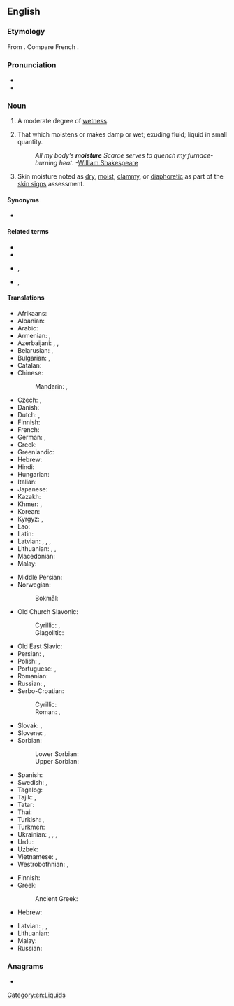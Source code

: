 ==English==

===Etymology===
From {{etyl|fro|en}} {{m|fro|moistour||moisture, dampness, wetness}}. Compare French {{m|fr|moiteur}}.

===Pronunciation===
* {{IPA|/ˈmɔɪstʃɚ/|lang=en}}
* {{audio|en-us-moisture.ogg|Audio (US)|lang=en}}

===Noun===
{{wikipedia}}
{{en-noun|-|s}}

# A moderate degree of [[wet]]ness.
#: {{rfquotek|Francis Bacon}}
# That which moistens or makes damp or wet; exuding fluid; liquid in small quantity.
#: ''All my body’s '''moisture''' Scarce serves to quench my furnace-burning heat.'' -[[w:William Shakespeare|William Shakespeare]]
# {{lb|en|medicine}} Skin moisture noted as [[dry]], [[moist]], [[clammy]], or [[diaphoretic]] as part of the [[skin signs]] assessment.

====Synonyms====
* {{l|en|weakiness}}

====Related terms====
* {{l|en|moist}}
* {{l|en|moisten}}
* {{l|en|moisturise}}, {{l|en|moisturize}}
* {{l|en|moisturiser}}, {{l|en|moisturizer}}

====Translations====
{{trans-top|a moderate degree of wetness}}
* Afrikaans: {{t|af|vog}}
* Albanian: {{t+|sq|lagështirë|f}}
* Arabic: {{t|ar|رُطُوبَة}}
* Armenian: {{t+|hy|խոնավություն}}, {{t+|hy|թացություն}}
* Azerbaijani: {{t|az|nəmlik}}, {{t+|az|rütubət}}, {{t+|az|nəm}}
* Belarusian: {{t|be|ві́льгаць|f}}, {{t|be|вільго́тнасць|f}}
* Bulgarian: {{t+|bg|вла́га|f}}, {{t+|bg|вла́жност|f}}
* Catalan: {{t+|ca|humitat|f}}
* Chinese:
*: Mandarin: {{t+|cmn|濕氣|sc=Hani}}, {{t+|cmn|湿气|tr=shīqì|sc=Hani}}
* Czech: {{t+|cs|vlhkost|f}}, {{t|cs|vláha|f}}
* Danish: {{t|da|fugtighed|c}}
* Dutch: {{t+|nl|vochtigheid|f}}, {{t+|nl|vocht|n}}
* Finnish: {{t+|fi|kosteus}}
* French: {{t+|fr|humidité|f}}
* German: {{t+|de|Feuchtigkeit|f}}, {{t+|de|Nässe|f}}
* Greek: {{t+|el|υγρασία|f}}
* Greenlandic: {{t|kl|aalaq}}
* Hebrew: {{t+|he|לַחוּת|f|tr=lakhút}}
* Hindi: {{t+|hi|नमी|f}}
* Hungarian: {{t+|hu|nedvesség}}
* Italian: {{t+|it|umidità|f}}
* Japanese: {{t+|ja|湿気|tr=しっき, shikki|sc=Jpan}}
* Kazakh: {{t|kk|дым}}
* Khmer: {{t+|km|សន្សើម}}, {{t+|km|សំណើម}}
* Korean: {{t+|ko|습기}}
* Kyrgyz: {{t+|ky|ым}}, {{t+|ky|ным}}
* Lao: {{t+|lo|ຄວາມຊຸ່ມ}}
* Latin: {{t+|la|sucus|m}}
* Latvian: {{t|lv|mistrums|m}}, {{t|lv|miklums|m}}, {{t|lv|valgums|m}}, {{t|lv|valganums|m}}
* Lithuanian: {{t|lt|drėgnis|m}}, {{t|lt|drėgnumas|m}}, {{t|lt|drėgmė|f}}
* Macedonian: {{t|mk|влага|f|sc=Cyrl}}
* Malay: {{t|ms|kelembapan}}
{{trans-mid}}
* Middle Persian: {{t|pal|𐭭𐭬|tr=nam|sc=Phli}}
* Norwegian:
*: Bokmål: {{t+|nb|fuktighet|m|f}}
* Old Church Slavonic:
*: Cyrillic: {{t|cu|влага|f}}, {{t|sh|вла̏жно̄ст|f}}
*: Glagolitic: {{t|cu|ⰲⰾⰰⰳⰰ|f}}
* Old East Slavic: {{t|orv|волога|f}}
* Persian: {{t+|fa|نم|tr=nam|sc=fa-Arab}}, {{t+|fa|رطوبت|tr=rotubat}}
* Polish: {{t+|pl|wilgoć|f}}, {{t+|pl|wilgotność|f}}
* Portuguese: {{t+|pt|umidade|f}}, {{t+|pt|humidade|f}}
* Romanian: {{t+|ro|umezeală|f}}
* Russian: {{t+|ru|вла́га|f}}, {{t+|ru|вла́жность|f}}
* Serbo-Croatian:
*: Cyrillic: {{t|sh|вла̏га|f}}
*: Roman: {{t+|sh|vlȁga|f}}, {{t+|sh|vlȁžnōst|f}}
* Slovak: {{t|sk|vlaha|f}}, {{t|sk|vlhkosť|f}}
* Slovene: {{t+|sl|vlága|f}}, {{t|sl|vlažnost|f}}
* Sorbian:
*: Lower Sorbian: {{t|dsb|włoga|f}}
*: Upper Sorbian: {{t|hsb|włoha|f}}
* Spanish: {{t+|es|humedad|f}}
* Swedish: {{t+|sv|fuktighet|c}}, {{t+|sv|fukt|c}}
* Tagalog: {{t|tl|halumigmig}}
* Tajik: {{t+|tg|нам}}, {{t|tg|рутубат}}
* Tatar: {{t+|tt|дым}}
* Thai: {{t+|th|ความชื้น}}
* Turkish: {{t+|tr|nem}}, {{t+|tr|rutubet}}
* Turkmen: {{t|tk|çyg}}
* Ukrainian: {{t|uk|воло́га|f}}, {{t|uk|вільго́та|f}}, {{t|uk|воло́гість|f}}, {{t|uk|во́гкість|f}}
* Urdu: {{t|ur|نمی|f|tr=namī}}
* Uzbek: {{t+|uz|namlik}}
* Vietnamese: {{t|vi|[[độ]] [[ẩm]]}}, {{t|vi|[[khí]] [[ẩm]]}}
* Westrobothnian: {{t|gmq-bot|dweft|m}}, {{t|gmq-bot|rågne|m}}
{{trans-bottom}}

{{trans-top|that which moistens or makes damp}}
* Finnish: {{t|fi|kostuttaja}}
* Greek:
*: Ancient Greek: {{t|grc|ἰκμάς|f}}
* Hebrew: {{t+|he|לַחוּת|f|tr=lakhút}}
{{trans-mid}}
* Latvian: {{t|lv|mitrums|m}}, {{t|lv|miklums|m}}, {{t|lv|slapjums|m}}
* Lithuanian: {{t|lt|drėgmė|f}}
* Malay: {{t|ms|lembapan}}
* Russian: {{t+|ru|вла́га|f}}
{{trans-bottom}}

===Anagrams===
* {{anagrams|en|a=eimorstu|misroute}}

[[Category:en:Liquids]]